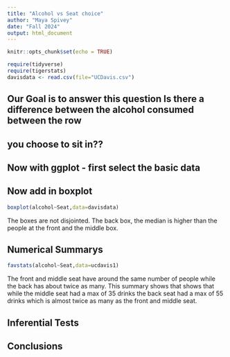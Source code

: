 ```yaml
---
title: "Alcohol vs Seat choice"
author: "Maya Spivey"
date: "Fall 2024"
output: html_document
---
```


```r
knitr::opts_chunk$set(echo = TRUE)
```

```r
require(tidyverse)
require(tigerstats)
davisdata <- read.csv(file="UCDavis.csv")
```
## Our Goal is to answer this question Is there a difference between the alcohol consumed between the row
## you choose to sit in??

## Now with ggplot - first select the basic data


## Now add in boxplot
```r
boxplot(alcohol~Seat,data=davisdata)
```

The boxes are not disjointed. The back box, the median is higher than the people at the front and the middle box.  

## Numerical Summarys 
```r
favstats(alcohol~Seat,data=ucdavis1)
```

The front and middle seat have around the same number of people while the back has about twice as many. This summary shows that shows that while the middle seat had a max of 35 drinks the back seat had a max of 55 drinks which is almost twice as many as the front and middle seat. 

## Inferential Tests

## Conclusions


